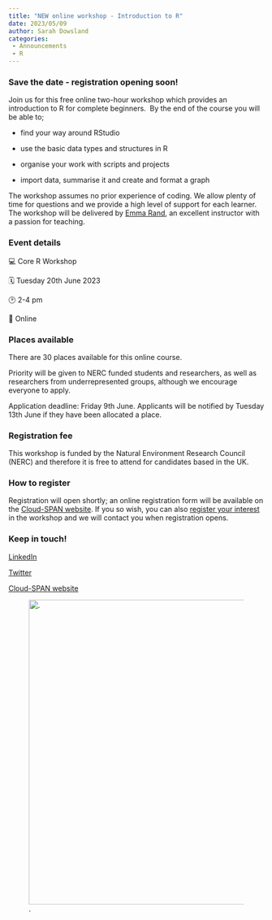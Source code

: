 ```yaml
---
title: "NEW online workshop - Introduction to R"
date: 2023/05/09
author: Sarah Dowsland
categories:
 - Announcements
 - R
---
```


### **Save the date - registration opening soon!**

Join us for this free online two-hour workshop which provides an introduction to R for complete beginners.  By the end of the course you will be able to;

-   find your way around RStudio

-   use the basic data types and structures in R

-   organise your work with scripts and projects

-   import data, summarise it and create and format a graph

The workshop assumes no prior experience of coding. We allow plenty of time for questions and we provide a high level of support for each learner. The workshop will be delivered by [Emma Rand](https://www.york.ac.uk/biology/our-staff/emma-rand/#tab-1), an excellent instructor with a passion for teaching.

### **Event details**

💻 Core R Workshop

🗓️ Tuesday 20th June 2023

🕑 2-4 pm

📍 Online

### **Places available**

There are 30 places available for this online course.

Priority will be given to NERC funded students and researchers, as well as researchers from underrepresented groups, although we encourage everyone to apply.

Application deadline: Friday 9th June. Applicants will be notified by Tuesday 13th June if they have been allocated a place.

### **Registration fee**

This workshop is funded by the Natural Environment Research Council (NERC) and therefore it is free to attend for candidates based in the UK.

### **How to register**

Registration will open shortly; an online registration form will be available on the [Cloud-SPAN website](https://cloud-span.york.ac.uk). If you so wish, you can also [register your interest](https://docs.google.com/forms/d/e/1FAIpQLSfV79lHfs-rI4J3xHZCZ7KdhyGl7TW1CFSeeEJ7GEs7smaF1Q/viewform) in the workshop and we will contact you when registration opens.

### **Keep in touch!**

[LinkedIn](https://www.linkedin.com/company/cloud-span/)

[Twitter](https://twitter.com/SpanCloud)

[Cloud-SPAN website](https://cloud-span.york.ac.uk/)

![.](CoreRicon.png){fig-alt="A graphic showing the Core R logo." width="600"} 
